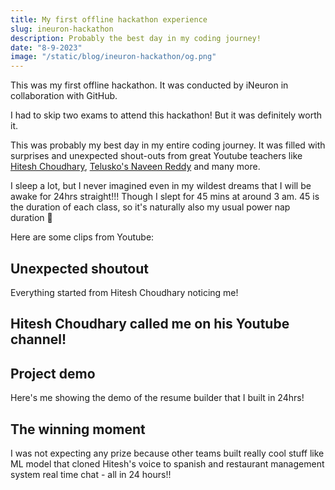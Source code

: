 ```yaml
---
title: My first offline hackathon experience
slug: ineuron-hackathon
description: Probably the best day in my coding journey!
date: "8-9-2023"
image: "/static/blog/ineuron-hackathon/og.png"
---
```



This was my first offline hackathon. It was conducted by iNeuron in collaboration with GitHub.

I had to skip two exams to attend this hackathon! But it was definitely worth it.

This was probably my best day in my entire coding journey. It was filled with surprises and unexpected shout-outs
from great Youtube teachers like [Hitesh Choudhary](https://www.youtube.com/@HiteshChoudharydotcom), [Telusko's Naveen Reddy](https://www.youtube.com/@Telusko)
and many more.

I sleep a lot, but I never imagined even in my wildest dreams that I will be awake for 24hrs straight!!! Though I slept for 45 mins at around 3 am.
45 is the duration of each class, so it's naturally also my usual power nap duration 🤪

Here are some clips from Youtube:

## Unexpected shoutout

Everything started from Hitesh Choudhary noticing me!

<YtEmbed
  client:load
  src="https://www.youtube.com/embed/SQIJDy6xdx0?start=1912&feature=oembed&start=1912"
/>

## Hitesh Choudhary called me on his Youtube channel!

<YtEmbed
  client:load
  src="https://www.youtube.com/embed/CPwImk-t54I?rel=0&start=649"
/>

## Project demo

Here's me showing the demo of the resume builder that I built in 24hrs!

<YtEmbed
  client:load
  src="https://www.youtube.com/embed/d23I96P22BA?start=3251&feature=oembed&start=3251"
/>

## The winning moment

I was not expecting any prize because other teams built really cool stuff like ML model that cloned Hitesh's voice to spanish and restaurant management system
real time chat - all in 24 hours!!

<YtEmbed
  client:load
  src="https://www.youtube.com/embed/d23I96P22BA?start=5636&feature=oembed&start=5636"
/>
